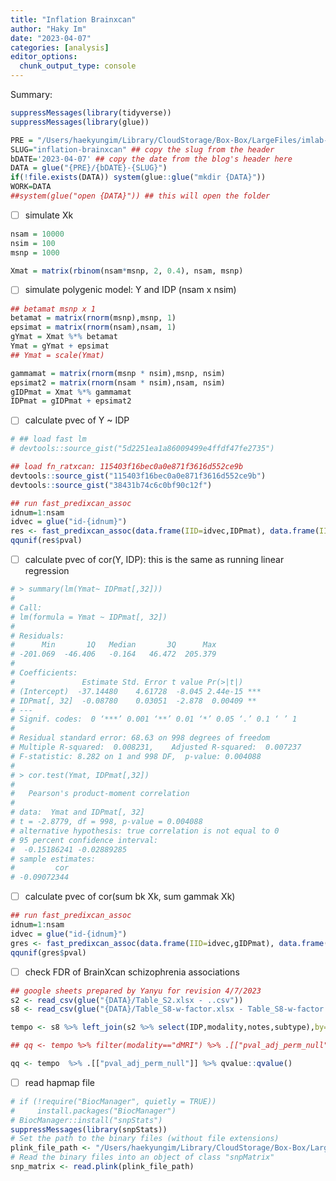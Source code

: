 ```yaml
---
title: "Inflation Brainxcan"
author: "Haky Im"
date: "2023-04-07"
categories: [analysis]
editor_options: 
  chunk_output_type: console
---
```


Summary:

```r
suppressMessages(library(tidyverse))
suppressMessages(library(glue))

PRE = "/Users/haekyungim/Library/CloudStorage/Box-Box/LargeFiles/imlab-data/data-Github/web-data"
SLUG="inflation-brainxcan" ## copy the slug from the header
bDATE='2023-04-07' ## copy the date from the blog's header here
DATA = glue("{PRE}/{bDATE}-{SLUG}")
if(!file.exists(DATA)) system(glue::glue("mkdir {DATA}"))
WORK=DATA
##system(glue("open {DATA}")) ## this will open the folder 
```

-   [ ] simulate Xk

```r
nsam = 10000
nsim = 100
msnp = 1000

Xmat = matrix(rbinom(nsam*msnp, 2, 0.4), nsam, msnp)
```

-   [ ] simulate polygenic model: Y and IDP (nsam x nsim)

```{=tex}
\begin{align}
Y &= \beta \cdot \text{IDP} + \sum_k X_k \cdot b_k + \epsilon \\
\text{IDP} &= \sum_k \gamma_k \cdot X_k + \epsilon',
\end{align}
```
```r
## betamat msnp x 1 
betamat = matrix(rnorm(msnp),msnp, 1)
epsimat = matrix(rnorm(nsam),nsam, 1)
gYmat = Xmat %*% betamat
Ymat = gYmat + epsimat
## Ymat = scale(Ymat)
```

```r
gammamat = matrix(rnorm(msnp * nsim),msnp, nsim)
epsimat2 = matrix(rnorm(nsam * nsim),nsam, nsim)
gIDPmat = Xmat %*% gammamat
IDPmat = gIDPmat + epsimat2
```

-   [ ] calculate pvec of Y \~ IDP

```r
# ## load fast lm
# devtools::source_gist("5d2251ea1a86009499e4ffdf47fe2735")

## load fn_ratxcan: 115403f16bec0a0e871f3616d552ce9b
devtools::source_gist("115403f16bec0a0e871f3616d552ce9b")
devtools::source_gist("38431b74c6c0bf90c12f")

## run fast_predixcan_assoc
idnum=1:nsam
idvec = glue("id-{idnum}")
res <- fast_predixcan_assoc(data.frame(IID=idvec,IDPmat), data.frame(IID=idvec,Ymat), idlist=idvec)
qqunif(res$pval)

```

-   [ ] calculate pvec of cor(Y, IDP): this is the same as running linear regression

```r
# > summary(lm(Ymat~ IDPmat[,32]))
# 
# Call:
# lm(formula = Ymat ~ IDPmat[, 32])
# 
# Residuals:
#      Min       1Q   Median       3Q      Max 
# -201.069  -46.406   -0.164   46.472  205.379 
# 
# Coefficients:
#               Estimate Std. Error t value Pr(>|t|)    
# (Intercept)  -37.14480    4.61728  -8.045 2.44e-15 ***
# IDPmat[, 32]  -0.08780    0.03051  -2.878  0.00409 ** 
# ---
# Signif. codes:  0 ‘***’ 0.001 ‘**’ 0.01 ‘*’ 0.05 ‘.’ 0.1 ‘ ’ 1
# 
# Residual standard error: 68.63 on 998 degrees of freedom
# Multiple R-squared:  0.008231,	Adjusted R-squared:  0.007237 
# F-statistic: 8.282 on 1 and 998 DF,  p-value: 0.004088
# 
# > cor.test(Ymat, IDPmat[,32])
# 
# 	Pearson's product-moment correlation
# 
# data:  Ymat and IDPmat[, 32]
# t = -2.8779, df = 998, p-value = 0.004088
# alternative hypothesis: true correlation is not equal to 0
# 95 percent confidence interval:
#  -0.15186241 -0.02889285
# sample estimates:
#         cor 
# -0.09072344 
```

-   [ ] calculate pvec of cor(sum bk Xk, sum gammak Xk)

```r
## run fast_predixcan_assoc
idnum=1:nsam
idvec = glue("id-{idnum}")
gres <- fast_predixcan_assoc(data.frame(IID=idvec,gIDPmat), data.frame(IID=idvec,gYmat), idlist=idvec)
qqunif(gres$pval)

```

-   [ ] check FDR of BrainXcan schizophrenia associations

```r
## google sheets prepared by Yanyu for revision 4/7/2023
s2 <- read_csv(glue("{DATA}/Table_S2.xlsx - ..csv"))
s8 <- read_csv(glue("{DATA}/Table_S8-w-factor.xlsx - Table_S8-w-factor.csv"))

tempo <- s8 %>% left_join(s2 %>% select(IDP,modality,notes,subtype),by=c("IDP")) %>% filter(model=="ridge",phenotype=="SCZ_PGC_2020") %>% filter(substr(subtype, 1, 2) != 'w-' | is.na(subtype) ) %>% filter(!grepl("ProbTrack-1",IDP))

## qq <- tempo %>% filter(modality=="dMRI") %>% .[["pval_adj_perm_null"]] %>% qvalue::qvalue()

qq <- tempo  %>% .[["pval_adj_perm_null"]] %>% qvalue::qvalue()


```

-   [ ] read hapmap file

```r
# if (!require("BiocManager", quietly = TRUE))
#     install.packages("BiocManager")
# BiocManager::install("snpStats")
suppressMessages(library(snpStats))
# Set the path to the binary files (without file extensions)
plink_file_path <- "/Users/haekyungim/Library/CloudStorage/Box-Box/LargeFiles/imlab-data/Reference-Data/GWAS-tutorial-Marees/data_1_QC_GWAS/HapMap_3_r3_1"
# Read the binary files into an object of class "snpMatrix"
snp_matrix <- read.plink(plink_file_path)

```
